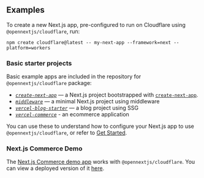 
## Examples

To create a new Next.js app, pre-configured to run on Cloudflare using `@opennextjs/cloudflare`, run:

```
npm create cloudflare@latest -- my-next-app --framework=next --platform=workers
```

### Basic starter projects

Basic example apps are included in the repository for `@opennextjs/cloudflare` package:

- [_`create-next-app`_](https://github.com/opennextjs/opennextjs-cloudflare/tree/main/examples/create-next-app) — a Next.js project bootstrapped with [`create-next-app`](https://nextjs.org/docs/app/api-reference/cli/create-next-app).
- [_`middleware`_](https://github.com/opennextjs/opennextjs-cloudflare/tree/main/examples/middleware) — a minimal Next.js project using middleware
- [_`vercel-blog-starter`_](https://github.com/opennextjs/opennextjs-cloudflare/tree/main/examples/vercel-blog-starter) — a blog project using SSG
- [_`vercel-commerce`_](https://github.com/opennextjs/opennextjs-cloudflare/tree/main/examples/vercel-commerce) - an ecommerce application

You can use these to understand how to configure your Next.js app to use `@opennextjs/cloudflare`, or refer to [Get Started](/cloudflare/get-started).

### Next.js Commerce Demo

The [Next.js Commerce demo app](https://github.com/vercel/commerce/tree/v1) works with `@opennextjs/cloudflare`. You can view a deployed version of it [here](https://vercel-commerce-on-workers.web-experiments.workers.dev/).
